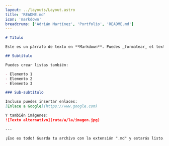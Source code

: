 ```yaml
---
layout: ../layouts/Layout.astro
title: 'README.md'
icon: 'markdown'
breadcrums: ['Adrián Martínez', 'Portfolio', 'README.md']
---
```


```md
# Título

Este es un párrafo de texto en **Markdown**. Puedes _formatear_ el texto utilizando diferentes estilos como **negrita** o _cursiva_.

## Subtítulo

Puedes crear listas también:

- Elemento 1
- Elemento 2
- Elemento 3

### Sub-subtítulo

Incluso puedes insertar enlaces:
[Enlace a Google](https://www.google.com)

Y también imágenes:
![Texto alternativo](ruta/a/la/imagen.jpg)

---

¡Eso es todo! Guarda tu archivo con la extensión ".md" y estarás listo.
```
